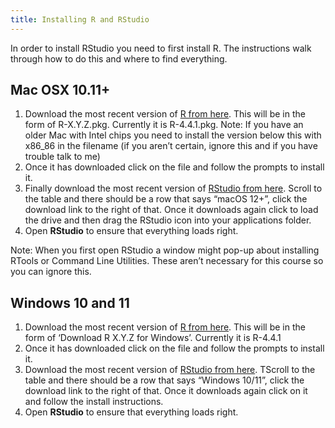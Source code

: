 ---
title: Installing R and RStudio
---

In order to install RStudio you need to first install R. The instructions walk through how to do this and where to find everything.

## Mac OSX 10.11+


1. Download the most recent version of [R from here](https://cran.r-project.org/bin/macosx/). This will be in the form of R-X.Y.Z.pkg. Currently it is R-4.4.1.pkg. Note: If you have an older Mac with Intel chips you need to install the version below this with x86_86 in the filename (if you aren’t certain, ignore this and if you have trouble talk to me)
2. Once it has downloaded click on the file and follow the prompts to install it.
3. Finally download the most recent version of [RStudio from here](https://posit.co/download/rstudio-desktop/#download). Scroll to the table and there should be a row that says “macOS 12+”, click the download link to the right of that. Once it downloads again click to load the drive and then drag the RStudio icon into your applications folder.
4. Open **RStudio** to ensure that everything loads right.

Note: When you first open RStudio a window might pop-up about installing RTools or Command Line Utilities. These aren’t necessary for this course so you can ignore this.

## Windows 10 and 11

1. Download the most recent version of [R from here](https://cran.r-project.org/bin/windows/base/). This will be in the form of ‘Download R X.Y.Z for Windows’. Currently it is R-4.4.1
2. Once it has downloaded click on the file and follow the prompts to install it.
3. Download the most recent version of [RStudio from here](https://posit.co/download/rstudio-desktop/#download). TScroll to the table and there should be a row that says “Windows 10/11”, click the download link to the right of that. Once it downloads again click on it and follow the install instructions.
4. Open **RStudio** to ensure that everything loads right.
